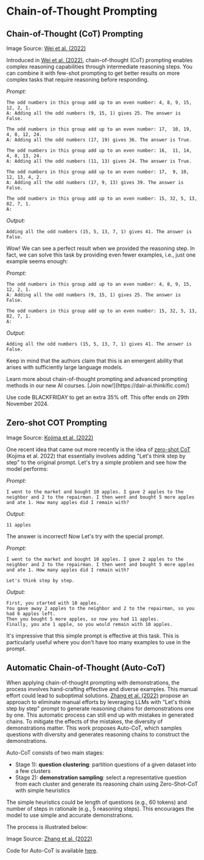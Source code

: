 # Chain-of-Thought Prompting



## Chain-of-Thought (CoT) Prompting

<Screenshot src={COT} alt="COT" />

Image Source: [Wei et al. (2022)](https://arxiv.org/abs/2201.11903)

Introduced in [Wei et al. (2022)](https://arxiv.org/abs/2201.11903), chain-of-thought (CoT) prompting enables complex reasoning capabilities through intermediate reasoning steps. You can combine it with few-shot prompting to get better results on more complex tasks that require reasoning before responding.

*Prompt:*
```
The odd numbers in this group add up to an even number: 4, 8, 9, 15, 12, 2, 1.
A: Adding all the odd numbers (9, 15, 1) gives 25. The answer is False.

The odd numbers in this group add up to an even number: 17,  10, 19, 4, 8, 12, 24.
A: Adding all the odd numbers (17, 19) gives 36. The answer is True.

The odd numbers in this group add up to an even number: 16,  11, 14, 4, 8, 13, 24.
A: Adding all the odd numbers (11, 13) gives 24. The answer is True.

The odd numbers in this group add up to an even number: 17,  9, 10, 12, 13, 4, 2.
A: Adding all the odd numbers (17, 9, 13) gives 39. The answer is False.

The odd numbers in this group add up to an even number: 15, 32, 5, 13, 82, 7, 1. 
A:
```

*Output:*
```
Adding all the odd numbers (15, 5, 13, 7, 1) gives 41. The answer is False.
```

Wow! We can see a perfect result when we provided the reasoning step. In fact, we can solve this task by providing even fewer examples, i.e., just one example seems enough:

*Prompt:*
```
The odd numbers in this group add up to an even number: 4, 8, 9, 15, 12, 2, 1.
A: Adding all the odd numbers (9, 15, 1) gives 25. The answer is False.

The odd numbers in this group add up to an even number: 15, 32, 5, 13, 82, 7, 1. 
A:
```

*Output:*
```
Adding all the odd numbers (15, 5, 13, 7, 1) gives 41. The answer is False.
```

Keep in mind that the authors claim that this is an emergent ability that arises with sufficiently large language models.

<Callout type= "info" emoji="🎓">
Learn more about chain-of-thought prompting and advanced prompting methods in our new AI courses. [Join now!](https://dair-ai.thinkific.com/)

Use code BLACKFRIDAY to get an extra 35% off. This offer ends on 29th November 2024.
</Callout>

## Zero-shot COT Prompting

<Screenshot src={ZEROCOT} alt="Zero-shot COT" />

Image Source: [Kojima et al. (2022)](https://arxiv.org/abs/2205.11916)

One recent idea that came out more recently is the idea of [zero-shot CoT](https://arxiv.org/abs/2205.11916) (Kojima et al. 2022) that essentially involves adding "Let's think step by step" to the original prompt. Let's try a simple problem and see how the model performs:

*Prompt:*
```
I went to the market and bought 10 apples. I gave 2 apples to the neighbor and 2 to the repairman. I then went and bought 5 more apples and ate 1. How many apples did I remain with?
```

*Output:*
```
11 apples
```

The answer is incorrect! Now Let's try with the special prompt. 

*Prompt:*
```
I went to the market and bought 10 apples. I gave 2 apples to the neighbor and 2 to the repairman. I then went and bought 5 more apples and ate 1. How many apples did I remain with?

Let's think step by step.
```

*Output:*
```
First, you started with 10 apples.
You gave away 2 apples to the neighbor and 2 to the repairman, so you had 6 apples left.
Then you bought 5 more apples, so now you had 11 apples.
Finally, you ate 1 apple, so you would remain with 10 apples.
```

It's impressive that this simple prompt is effective at this task. This is particularly useful where you don't have too many examples to use in the prompt.

## Automatic Chain-of-Thought (Auto-CoT)

When applying chain-of-thought prompting with demonstrations, the process involves hand-crafting effective and diverse examples. This manual effort could lead to suboptimal solutions. [Zhang et al. (2022)](https://arxiv.org/abs/2210.03493) propose an approach to eliminate manual efforts by leveraging LLMs with "Let's think step by step" prompt to generate reasoning chains for demonstrations one by one. This automatic process can still end up with mistakes in generated chains. To mitigate the effects of the mistakes, the diversity of demonstrations matter. This work proposes Auto-CoT, which samples questions with diversity and generates reasoning chains to construct the demonstrations. 

Auto-CoT consists of two main stages:

- Stage 1): **question clustering**: partition questions of a given dataset into a few clusters
- Stage 2): **demonstration sampling**: select a representative question from each cluster and generate its reasoning chain using Zero-Shot-CoT with simple heuristics

The simple heuristics could be length of questions (e.g., 60 tokens) and number of steps in rationale (e.g., 5 reasoning steps). This encourages the model to use simple and accurate demonstrations.  

The process is illustrated below:

<Screenshot src={AUTOCOT} alt="AUTOCOT" />

Image Source: [Zhang et al. (2022)](https://arxiv.org/abs/2210.03493)

Code for Auto-CoT is available [here](https://github.com/amazon-science/auto-cot).
